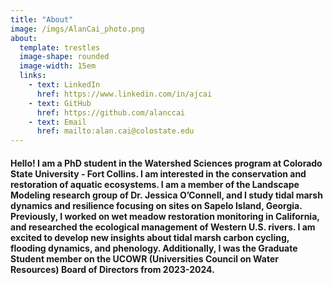```yaml
---
title: "About"
image: /imgs/AlanCai_photo.png
about: 
  template: trestles
  image-shape: rounded
  image-width: 15em
  links:
    - text: LinkedIn
      href: https://www.linkedin.com/in/ajcai
    - text: GitHub
      href: https://github.com/alanccai
    - text: Email
      href: mailto:alan.cai@colostate.edu
---
```


#### Hello! I am a PhD student in the Watershed Sciences program at Colorado State University - Fort Collins. I am interested in the conservation and restoration of aquatic ecosystems. I am a member of the Landscape Modeling research group of Dr. Jessica O'Connell, and I study tidal marsh dynamics and resilience focusing on sites on Sapelo Island, Georgia. Previously, I worked on wet meadow restoration monitoring in California, and researched the ecological management of Western U.S. rivers. I am excited to develop new insights about tidal marsh carbon cycling, flooding dynamics, and phenology. Additionally, I was the Graduate Student member on the UCOWR (Universities Council on Water Resources) Board of Directors from 2023-2024.
